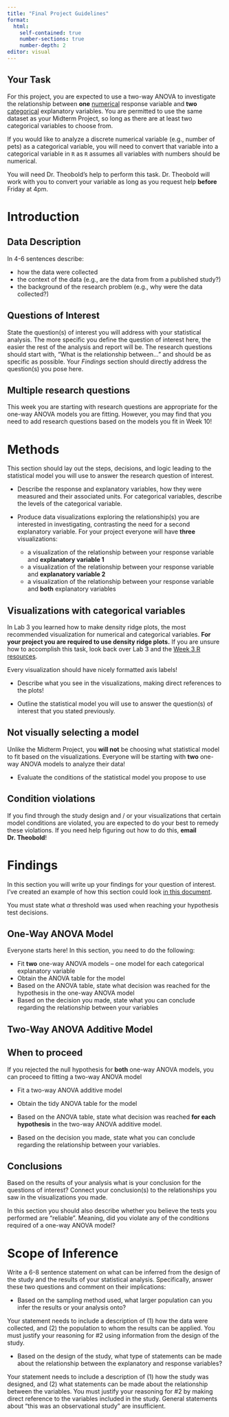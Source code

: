 ```yaml
---
title: "Final Project Guidelines"
format: 
  html:
    self-contained: true
    number-sections: true
    number-depth: 2
editor: visual
---
```


## Your Task

For this project, you are expected to use a two-way ANOVA to investigate the relationship between **one** [numerical]{.underline} response variable and **two** [categorical]{.underline} explanatory variables. You are permitted to use the same dataset as your Midterm Project, so long as there are at least two categorical variables to choose from.

::: callout-note
If you would like to analyze a discrete numerical variable (e.g., number of pets) as a categorical variable, you will need to convert that variable into a categorical variable in `R` as `R` assumes all variables with numbers should be numerical.

You will need Dr. Theobold's help to perform this task. Dr. Theobold will work with you to convert your variable as long as you request help **before** Friday at 4pm.
:::

# Introduction

## Data Description

In 4-6 sentences describe:

-   how the data were collected
-   the context of the data (e.g., are the data from from a published study?)
-   the background of the research problem (e.g., why were the data collected?)

## Questions of Interest

State the question(s) of interest you will address with your statistical analysis. The more specific you define the question of interest here, the easier the rest of the analysis and report will be. The research questions should start with, "What is the relationship between..." and should be as specific as possible. Your *Findings* section should directly address the question(s) you pose here.

::: callout-tip
# Multiple research questions

This week you are starting with research questions are appropriate for the one-way ANOVA models you are fitting. However, you may find that you need to add research questions based on the models you fit in Week 10!
:::

# Methods

This section should lay out the steps, decisions, and logic leading to the statistical model you will use to answer the research question of interest.

-   Describe the response and explanatory variables, how they were measured and their associated units. For categorical variables, describe the levels of the categorical variable.

-   Produce data visualizations exploring the relationship(s) you are interested in investigating, contrasting the need for a second explanatory variable. For your project everyone will have **three** visualizations:

    -   a visualization of the relationship between your response variable and **explanatory variable 1**
    -   a visualization of the relationship between your response variable and **explanatory variable 2**
    -   a visualization of the relationship between your response variable and **both** explanatory variables

::: callout-caution
# Visualizations with categorical variables

In Lab 3 you learned how to make density ridge plots, the most recommended visualization for numerical and categorical variables. **For your project you are required to use density ridge plots.** If you are unsure how to accomplish this task, look back over Lab 3 and the [Week 3 R resources](/resources/week3.docx).

Every visualization should have nicely formatted axis labels!
:::

-   Describe what you see in the visualizations, making direct references to the plots!

-   Outline the statistical model you will use to answer the question(s) of interest that you stated previously.

::: callout-note
# Not visually selecting a model

Unlike the Midterm Project, you **will not** be choosing what statistical model to fit based on the visualizations. Everyone will be starting with **two** one-way ANOVA models to analyze their data!
:::

-   Evaluate the conditions of the statistical model you propose to use

::: callout-caution
# Condition violations

If you find through the study design and / or your visualizations that certain model conditions are violated, you are expected to do your best to remedy these violations. If you need help figuring out how to do this, **email Dr. Theobold**!
:::

# Findings

In this section you will write up your findings for your question of interest. I've created an example of how this section could look [in this document](final-project-help/owa-to-twa-model-selection-process.qmd).

::: callout-caution
You must state what $\alpha$ threshold was used when reaching your hypothesis test decisions.
:::

## One-Way ANOVA Model

Everyone starts here! In this section, you need to do the following:

-   Fit **two** one-way ANOVA models -- one model for each categorical explanatory variable
-   Obtain the ANOVA table for the model
-   Based on the ANOVA table, state what decision was reached for the hypothesis in the one-way ANOVA model
-   Based on the decision you made, state what you can conclude regarding the relationship between your variables


## Two-Way ANOVA Additive Model

::: callout-caution
# When to proceed
If you rejected the null hypothesis for **both** one-way ANOVA models, you can proceed to fitting a two-way ANOVA model
:::

-   Fit a two-way ANOVA additive model

-   Obtain the tidy ANOVA table for the model

-   Based on the ANOVA table, state what decision was reached **for each hypothesis** in the two-way ANOVA additive model.

-   Based on the decision you made, state what you can conclude regarding the relationship between your variables.

## Conclusions

Based on the results of your analysis what is your conclusion for the questions of interest? Connect your conclusion(s) to the relationships you saw in the visualizations you made.

In this section you should also describe whether you believe the tests you performed are "reliable". Meaning, did you violate any of the conditions required of a one-way ANOVA model?

# Scope of Inference

Write a 6-8 sentence statement on what can be inferred from the design of the study and the results of your statistical analysis. Specifically, answer these two questions and comment on their implications:

-   Based on the sampling method used, what larger population can you infer the results or your analysis onto?

::: callout-tip
Your statement needs to include a description of (1) how the data were collected, and (2) the population to whom the results can be applied. You must justify your reasoning for #2 using information from the design of the study.
:::

-   Based on the design of the study, what type of statements can be made about the relationship between the explanatory and response variables?

::: callout-tip
Your statement needs to include a description of (1) how the study was designed, and (2) what statements can be made about the relationship between the variables. You must justify your reasoning for #2 by making direct reference to the variables included in the study. General statements about "this was an observational study" are insufficient.
:::

